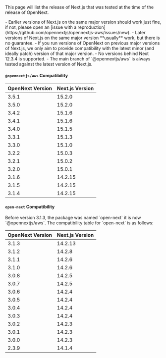 
This page will list the release of Next.js that was tested at the time of the release of OpenNext.

<Callout variant="info">
  - Earlier versions of Next.js on the same major version should work just fine, if not, please open an [issue
  with a reproduction](https://github.com/opennextjs/opennextjs-aws/issues/new). - Later versions of Next.js
  on the same major version **usually** work, but there is no guarantee. - If you run versions of OpenNext on
  previous major versions of Next.js, we only aim to provide compatibility with the latest minor (and ideally
  patch) version of that major version. - No versions behind Next 12.3.4 is supported. - The main branch of
  `@opennextjs/aws` is always tested against the latest version of Next.js.
</Callout>

#### `@opennextjs/aws` Compatibility

| OpenNext Version | Next.js Version |
| ---------------- | --------------- |
| 3.5.1            | 15.2.0          |
| 3.5.0            | 15.2.0          |
| 3.4.2            | 15.1.6          |
| 3.4.1            | 15.1.6          |
| 3.4.0            | 15.1.5          |
| 3.3.1            | 15.1.3          |
| 3.3.0            | 15.1.0          |
| 3.2.2            | 15.0.3          |
| 3.2.1            | 15.0.2          |
| 3.2.0            | 15.0.1          |
| 3.1.6            | 14.2.15         |
| 3.1.5            | 14.2.15         |
| 3.1.4            | 14.2.15         |

#### `open-next` Compatibility

<Callout variant="warning">
  Before version 3.1.3, the package was named `open-next` it is now `@opennextjs/aws`. The compatibility table
  for `open-next` is as follows:
</Callout>

| OpenNext Version | Next.js Version |
| ---------------- | --------------- |
| 3.1.3            | 14.2.13         |
| 3.1.2            | 14.2.8          |
| 3.1.1            | 14.2.6          |
| 3.1.0            | 14.2.6          |
| 3.0.8            | 14.2.5          |
| 3.0.7            | 14.2.5          |
| 3.0.6            | 14.2.4          |
| 3.0.5            | 14.2.4          |
| 3.0.4            | 14.2.4          |
| 3.0.3            | 14.2.4          |
| 3.0.2            | 14.2.3          |
| 3.0.1            | 14.2.3          |
| 3.0.0            | 14.2.3          |
| 2.3.9            | 14.1.4          |
